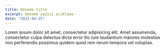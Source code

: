 ```yaml
---
title: Deneme title
excerpt: Deneme yazisi aciklama
date: "2021-04-25"
---
```


Lorem ipsum dolor sit amet, consectetur adipisicing elit. Amet assumenda, consectetur culpa delectus dicta error illo iure laudantium maiores molestias non perferendis possimus quidem quod rem rerum tempora vel voluptas.